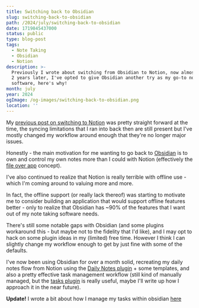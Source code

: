 ```yaml
---
title: Switching back to Obsidian
slug: switching-back-to-obsidian
path: /2024/july/switching-back-to-obsidian
date: 1719845437000
status: public
type: blog-post
tags:
  - Note Taking
  - Obsidian
  - Notion
description: >-
  Previously I wrote about switching from Obsidian to Notion, now almost exactly
  2 years later, I've opted to give Obsidian another try as my go-to note taking
  software, here's why!
month: july
year: 2024
ogImage: /og-images/switching-back-to-obsidian.png
location: ''
---
```



My [previous post on switching to Notion](/2022/may/switching-back-to-notion) was pretty straight forward at the time, the syncing limitations that I ran into back then are still present but I've mostly changed my workflow around enough that they're no longer major issues.

Honestly - the main motivation for me wanting to go back to [Obsidian](https://obsidian.md/) is to own and control my own notes more than I could with Notion (effectively the [file over app](https://stephanango.com/file-over-app) concept).

I've also continued to realize that Notion is really terrible with offline use - which I'm coming around to valuing more and more.

In fact, the offline support (or really lack thereof) was starting to motivate me to consider building an application that would support offline features better - only to realize that Obsidian has ~90% of the features that I want out of my note taking software needs.

There's still some notable gaps with Obsidian (and some plugins workaround this - but maybe not to the fidelity that I'd like), and I may opt to hack on some plugin ideas in my (limited) free time. However I think I can slightly change my workflow enough to get by just fine with some of the defaults.

I've now been using Obsidian for over a month solid, recreating my daily notes flow from Notion using the [Daily Notes plugin](https://help.obsidian.md/Plugins/Daily+notes) + some templates, and also a pretty effective task management workflow (still kind of manually managed, but the [tasks plugin](https://publish.obsidian.md/tasks/Introduction) is really useful, maybe I'll write up how I approach it in the near future).

<Callout>

__Update!__ I wrote a bit about how I manage my tasks within obsidian [here](/2024/july/simple-obsidian-task-management)

</Callout>
